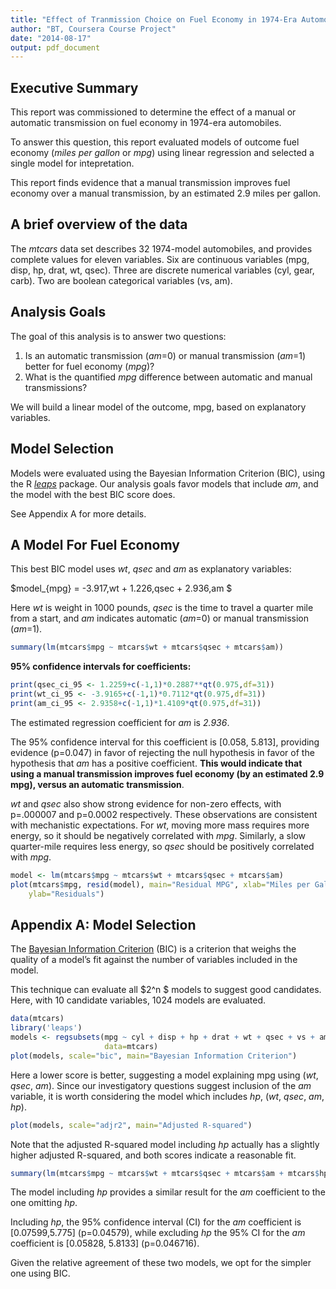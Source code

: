 ```yaml
---
title: "Effect of Tranmission Choice on Fuel Economy in 1974-Era Automobiles"
author: "BT, Coursera Course Project"
date: "2014-08-17"
output: pdf_document
---
```


Executive Summary
-----------------
This report was commissioned to determine the effect of a manual or automatic transmission on fuel economy in 1974-era automobiles.

To answer this question, this report evaluated models of outcome fuel economy (*miles per gallon* or *mpg*) using linear regression and selected a single model for intepretation.

This report finds evidence that a manual transmission improves fuel economy over a manual transmission, by an estimated 2.9 miles per gallon. 

A brief overview of the data
----------------------------
The *mtcars* data set describes 32 1974-model automobiles, and provides complete values for eleven variables.  Six are continuous variables (mpg, disp, hp, drat, wt, qsec).  Three are discrete numerical variables (cyl, gear, carb).  Two are boolean categorical variables (vs, am).

Analysis Goals
--------------
The goal of this analysis is to answer two questions:

1. Is an automatic transmission (*am*=0) or manual transmission (*am*=1) better for fuel economy (*mpg*)?
2. What is the quantified *mpg* difference between automatic and manual transmissions?

We will build a linear model of the outcome, mpg, based on explanatory variables. 

Model Selection
---------------
Models were evaluated using the Bayesian Information Criterion (BIC), using the R *[leaps](http://cran.r-project.org/web/packages/leaps/leaps.pdf)* package.  Our analysis goals favor models that include *am*, and the model with the best BIC score does.

See Appendix A for more details.

A Model For Fuel Economy
------------------------
This best BIC model uses *wt*, *qsec* and *am* as explanatory variables:

$model_{mpg} = -3.917\,wt + 1.226\,qsec + 2.936\,am $

Here *wt* is weight in 1000 pounds, *qsec* is the time to travel a quarter mile from a start, and *am* indicates automatic (*am*=0) or manual transmission (*am*=1).


```r
summary(lm(mtcars$mpg ~ mtcars$wt + mtcars$qsec + mtcars$am))
```

**95% confidence intervals for coefficients:**
```r
print(qsec_ci_95 <- 1.2259+c(-1,1)*0.2887**qt(0.975,df=31))
print(wt_ci_95 <- -3.9165+c(-1,1)*0.7112*qt(0.975,df=31))
print(am_ci_95 <- 2.9358+c(-1,1)*1.4109*qt(0.975,df=31))
```

The estimated regression coefficient for *am* is _2.936_.

The 95% confidence interval for this coefficient is [0.058, 5.813], providing evidence (p=0.047) in favor of rejecting the null hypothesis in favor of the hypothesis that *am* has a positive coefficient.  **This would indicate that using a manual transmission improves fuel economy (by an estimated 2.9 mpg), versus an automatic transmission**.

*wt* and *qsec* also show strong evidence for non-zero effects, with p=.000007 and p=0.0002 respectively.  These observations are consistent with mechanistic expectations.  For *wt*, moving more mass requires more energy, so it should be negatively correlated with *mpg*.  Similarly, a slow quarter-mile requires less energy, so *qsec* should be positively correlated with *mpg*.

```r
model <- lm(mtcars$mpg ~ mtcars$wt + mtcars$qsec + mtcars$am)
plot(mtcars$mpg, resid(model), main="Residual MPG", xlab="Miles per Gallon (MPG)", 
    ylab="Residuals")
```

Appendix A: Model Selection
---------------------------
The [Bayesian Information Criterion](http://en.wikipedia.org/wiki/Bayesian_information_criterion) (BIC) is a criterion that weighs the quality of a model's fit against the number of variables included in the model.

This technique can evaluate all $2^n $ models to suggest good candidates.  Here, with 10 candidate variables, 1024 models are evaluated. 

```r
data(mtcars)
library('leaps')
models <- regsubsets(mpg ~ cyl + disp + hp + drat + wt + qsec + vs + am + gear + carb, 
                     data=mtcars)
plot(models, scale="bic", main="Bayesian Information Criterion")
```

Here a lower score is better, suggesting a model explaining mpg using (*wt*, *qsec*, *am*).  Since our investigatory questions suggest inclusion of the *am* variable, it is worth considering the model which includes *hp*, (*wt*, *qsec*, *am*, *hp*).

```r
plot(models, scale="adjr2", main="Adjusted R-squared")
```

Note that the adjusted R-squared model including *hp* actually has a slightly higher adjusted R-squared, and both scores indicate a reasonable fit.

```r
summary(lm(mtcars$mpg ~ mtcars$wt + mtcars$qsec + mtcars$am + mtcars$hp))
```

The model including *hp* provides a similar result for the *am* coefficient to the one omitting *hp*.

Including *hp*, the 95% confidence interval (CI) for the *am* coefficient is [0.07599,5.775] (p=0.04579), while excluding *hp* the 95% CI for the *am* coefficient is [0.05828, 5.8133] (p=0.046716).

Given the relative agreement of these two models, we opt for the simpler one using BIC.